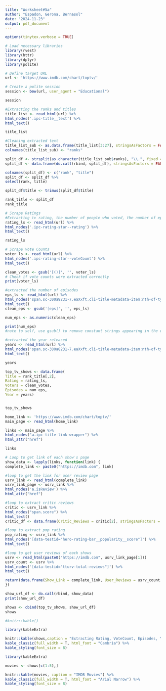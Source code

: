 ```yaml
---
title: "Worksheet#5a"
author: "Espadon, Gerona, Bernasol"
date: "2024-11-23"
output: pdf_document
---
```



```r
options(tinytex.verbose = TRUE)
```

```r
# Load necessary libraries
library(rvest)
library(httr)
library(dplyr)
library(polite)
```


```r
# Define target URL
url <- 'https://www.imdb.com/chart/toptv/'

# Create a polite session
session <- bow(url, user_agent = "Educational")

session
```


```r
#Extracting the ranks and titles
title_list <- read_html(url) %>%
html_nodes('.ipc-title__text') %>%
html_text()

title_list
```

```r
#Cleaning extracted text
title_list_sub <- as.data.frame(title_list[3:27], stringsAsFactors = FALSE)
colnames(title_list_sub) <- "ranks"

split_df <- strsplit(as.character(title_list_sub$ranks), "\\.", fixed = FALSE)
split_df <- data.frame(do.call(rbind, split_df), stringsAsFactors = FALSE)

colnames(split_df) <- c("rank", "title")
split_df <- split_df %>%
select(rank, title)

split_df$title <- trimws(split_df$title)

rank_title <- split_df
rank_title
```


```r
# Scrape Ratings
#Extracting tv rating, the number of people who voted, the number of episodes, and the year it was released.
rating_ls <- read_html(url) %>%
html_nodes('.ipc-rating-star--rating') %>%
html_text()

rating_ls
```


```r
# Scrape Vote Counts
voter_ls <- read_html(url) %>%
html_nodes('.ipc-rating-star--voteCount') %>%
html_text()

clean_votes <- gsub('[()]', '', voter_ls)
# Check if vote counts were extracted correctly
print(voter_ls)
```


```r
#extracted the number of episodes
eps_ls <- read_html(url) %>%
html_nodes('span.sc-300a8231-7.eaXxft.cli-title-metadata-item:nth-of-type(2)') %>%
html_text()
clean_eps <- gsub('[eps]', '', eps_ls)

num_eps <- as.numeric(clean_eps)

print(num_eps)
#note to self, use gsub() to remove constant strings appearing in the dataset.
```


```r
#extracted the year released
years <- read_html(url) %>%
html_nodes('span.sc-300a8231-7.eaXxft.cli-title-metadata-item:nth-of-type(1)') %>%
html_text()

years
```


```r
top_tv_shows <- data.frame(
Title = rank_title[,2],
Rating = rating_ls,
Voters = clean_votes,
Episodes = num_eps,
Year = years)


top_tv_shows
```



```r
home_link <- 'https://www.imdb.com/chart/toptv/'
main_page <- read_html(home_link)
```


```r
links <- main_page %>%
html_nodes("a.ipc-title-link-wrapper") %>%
html_attr("href")

links
```


```r
# Loop to get link of each show's page
show_data <- lapply(links, function(link) {
complete_link <- paste0("https://imdb.com", link)

#loop to get the link for user review page
usrv_link <- read_html(complete_link)
usrv_link_page <- usrv_link %>%
html_nodes('a.isReview') %>%
html_attr("href")

#loop to extract critic reviews
critic <- usrv_link %>%
html_nodes("span.score") %>%
html_text()
critic_df <- data.frame(Critic_Reviews = critic[2], stringsAsFactors = FALSE)

#loop to extract pop rating
pop_rating <- usrv_link %>%
html_nodes('[data-testid="hero-rating-bar__popularity__score"]') %>%
html_text()

#loop to get user reviews of each shows
usrv <- read_html(paste0("https://imdb.com", usrv_link_page[1]))
usrv_count <- usrv %>%
html_nodes('[data-testid="tturv-total-reviews"]') %>%
html_text()

return(data.frame(Show_Link = complete_link, User_Reviews = usrv_count, Critic = critic_df, Popularity_Rating = pop_rating))
})
```



```r
show_url_df <- do.call(rbind, show_data)
print(show_url_df)

shows <- cbind(top_tv_shows, show_url_df)
shows
```


```r
#knitr::kable()

library(kableExtra)

knitr::kable(shows,caption = "Extracting Rating, VoteCount, Episodes, Year and Reviews") %>%
kable_classic(full_width = T, html_font = "Cambria") %>%
kable_styling(font_size = 8)
```


```r
library(kableExtra)

movies <- shows[c(1:5),]

knitr::kable(movies, caption = "IMDB Movies") %>%
kable_classic(full_width = T, html_font = "Arial Narrow") %>%
kable_styling(font_size = 8)
```


